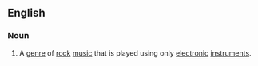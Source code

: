 ==English==
{{wikipedia|Electronics in rock music}}

===Noun===
{{en-noun|-}}

# A [[genre]] of [[rock]] [[music]] that is played using only [[electronic]] [[instrument]]s.